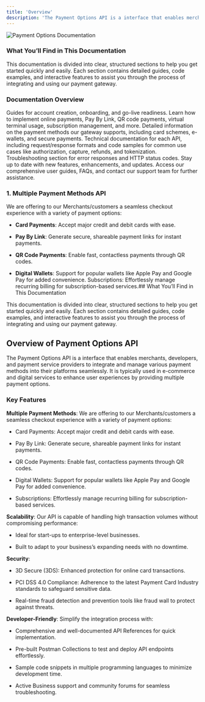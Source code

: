 ```yaml
---
title: 'Overview'
description: 'The Payment Options API is a interface that enables merchants, developers, and payment service providers to integrate and manage various payment methods into their platforms seamlessly. It is typically used in e-commerce and digital services to enhance user experiences by providing multiple payment options.'
---
```

![Payment Options Documentation](/images/hero-light.svg)
### What You’ll Find in This Documentation

This documentation is divided into clear, structured sections to help you get started quickly and easily. Each section contains detailed guides, code examples, and interactive features to assist you through the process of integrating and using our payment gateway.

### Documentation Overview

<CardGroup>
  <Card title="Get Started" icon="rocket" href="#get-started">
    Guides for account creation, onboarding, and go-live readiness.
  </Card>

  <Card title="Payments" icon="credit-card" href="#payments">
    Learn how to implement online payments, Pay By Link, QR code payments, virtual terminal usage, subscription management, and more.
  </Card>

  <Card title="Payment Methods" icon="wallet" href="#payment-methods">
    Detailed information on the payment methods our gateway supports, including card schemes, e-wallets, and secure payments.
  </Card>

  <Card title="API References" icon="code" href="#api-references">
    Technical documentation for each API, including request/response formats and code samples for common use cases like authorization, capture, refunds, and tokenization.
  </Card>

  <Card title="Error Codes" icon="triangle-exclamation" href="#error-codes">
    Troubleshooting section for error responses and HTTP status codes.
  </Card>

  <Card title="Change Logs" icon="list-check" href="#change-logs">
    Stay up to date with new features, enhancements, and updates.
  </Card>

  <Card title="Support" icon="life-ring" href="#support">
    Access our comprehensive user guides, FAQs, and contact our support team for further assistance.
  </Card>
</CardGroup>


### 1. Multiple Payment Methods API

We are offering to our Merchants/customers a seamless checkout experience with a variety of payment options:

* **Card Payments**: Accept major credit and debit cards with ease.

* **Pay By Link**: Generate secure, shareable payment links for instant payments.

* **QR Code Payments**: Enable fast, contactless payments through QR codes.

* **Digital Wallets**: Support for popular wallets like Apple Pay and Google Pay for added convenience.
  Subscriptions: Effortlessly manage recurring billing for subscription-based services.## What You’ll Find in This Documentation

This documentation is divided into clear, structured sections to help you get started quickly and easily. Each section contains detailed guides, code examples, and interactive features to assist you through the process of integrating and using our payment gateway.

## Overview of Payment Options API

The Payment Options API is a interface that enables merchants, developers, and payment service providers to integrate and manage various payment methods into their platforms seamlessly. It is typically used in e-commerce and digital services to enhance user experiences by providing multiple payment options.

### Key Features

**Multiple Payment Methods**:
We are offering to our Merchants/customers a seamless checkout experience with a variety of payment options:

* Card Payments: Accept major credit and debit cards with ease.

* Pay By Link: Generate secure, shareable payment links for instant payments.

* QR Code Payments: Enable fast, contactless payments through QR codes.

* Digital Wallets: Support for popular wallets like Apple Pay and Google Pay for added convenience.

* Subscriptions: Effortlessly manage recurring billing for subscription-based services.

**Scalability**:
Our API is capable of handling high transaction volumes without compromising performance:

* Ideal for start-ups to enterprise-level businesses.

* Built to adapt to your business’s expanding needs with no downtime.

**Security**:

* 3D Secure (3DS): Enhanced protection for online card transactions.

* PCI DSS 4.0 Compliance: Adherence to the latest Payment Card Industry standards to safeguard sensitive data.

* Real-time fraud detection and prevention tools like fraud wall to protect against threats.

**Developer-Friendly**:
Simplify the integration process with:

* Comprehensive and well-documented API References for quick implementation.

* Pre-built Postman Collections to test and deploy API endpoints effortlessly.

* Sample code snippets in multiple programming languages to minimize development time.

* Active Business support and community forums for seamless troubleshooting.